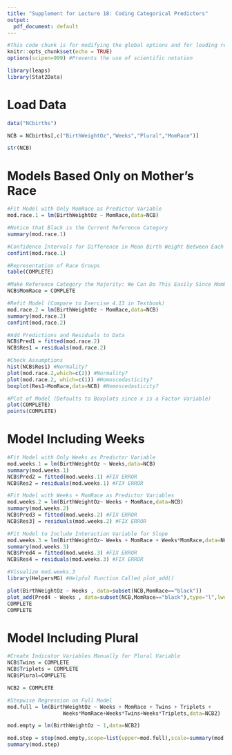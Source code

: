 ```yaml
---
title: "Supplement for Lecture 18: Coding Categorical Predictors"
output:
  pdf_document: default
---
```


```r
#This code chunk is for modifying the global options and for loading required R packages
knitr::opts_chunk$set(echo = TRUE)
options(scipen=999) #Prevents the use of scientific notation

library(leaps)
library(Stat2Data)
```

# Load Data 

```r
data("NCbirths")

NCB = NCbirths[,c("BirthWeightOz","Weeks","Plural","MomRace")]

str(NCB)
```


# Models Based Only on Mother's Race

```r
#Fit Model with Only MomRace as Predictor Variable
mod.race.1 = lm(BirthWeightOz ~ MomRace,data=NCB)

#Notice that Black is the Current Reference Category
summary(mod.race.1) 

#Confidence Intervals for Difference in Mean Birth Weight Between Each Other Race and Black
confint(mod.race.1) 

#Representation of Race Groups
table(COMPLETE) 

#Make Reference Category the Majority: We Can Do This Easily Since MomRace is Factor Variable
NCB$MomRace = COMPLETE

#Refit Model (Compare to Exercise 4.13 in Textbook)
mod.race.2 = lm(BirthWeightOz ~ MomRace,data=NCB)
summary(mod.race.2)
confint(mod.race.2)

#Add Predictions and Residuals to Data
NCB$Pred1 = fitted(mod.race.2)
NCB$Res1 = residuals(mod.race.2)

#Check Assumptions
hist(NCB$Res1) #Normality?
plot(mod.race.2,which=c(2)) #Normality?
plot(mod.race.2, which=c(1)) #Homoscedasticity?
boxplot(Res1~MomRace,data=NCB) #Homoscedasticity?

#Plot of Model (Defaults to Boxplots since x is a Factor Variable)
plot(COMPLETE) 
points(COMPLETE)
```

# Model Including Weeks

```r
#Fit Model with Only Weeks as Predictor Variable
mod.weeks.1 = lm(BirthWeightOz ~ Weeks,data=NCB)
summary(mod.weeks.1)
NCB$Pred2 = fitted(mod.weeks.1) #FIX ERROR
NCB$Res2 = residuals(mod.weeks.1) #FIX ERROR

#Fit Model with Weeks + MomRace as Predictor Variables
mod.weeks.2 = lm(BirthWeightOz~ Weeks + MomRace,data=NCB)
summary(mod.weeks.2)
NCB$Pred3 = fitted(mod.weeks.2) #FIX ERROR
NCB$Res3] = residuals(mod.weeks.2) #FIX ERROR

#Fit Model to Include Interaction Variable for Slope
mod.weeks.3 = lm(BirthWeightOz~ Weeks + MomRace + Weeks*MomRace,data=NCB)
summary(mod.weeks.3)
NCB$Pred4 = fitted(mod.weeks.3) #FIX ERROR
NCB$Res4 = residuals(mod.weeks.3) #FIX ERROR

#Visualize mod.weeks.3
library(HelpersMG) #Helpful Function Called plot_add()

plot(BirthWeightOz ~ Weeks , data=subset(NCB,MomRace=="black"))
plot_add(Pred4 ~ Weeks , data=subset(NCB,MomRace=="black"),type="l",lwd=2)
COMPLETE
COMPLETE
```

# Model Including Plural

```r
#Create Indicator Variables Manually for Plural Variable
NCB$Twins = COMPLETE
NCB$Triplets = COMPLETE
NCB$Plural=COMPLETE

NCB2 = COMPLETE

#Stepwise Regression on Full Model
mod.full = lm(BirthWeightOz ~ Weeks + MomRace + Twins + Triplets + 
                  Weeks*MomRace+Weeks*Twins+Weeks*Triplets,data=NCB2)

mod.empty = lm(BirthWeightOz ~ 1,data=NCB2)

mod.step = step(mod.empty,scope=list(upper=mod.full),scale=summary(mod.empty)$sigma,direction="both")
summary(mod.step)
```